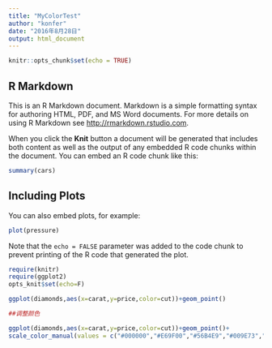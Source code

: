 ```yaml
---
title: "MyColorTest"
author: "konfer"
date: "2016年8月28日"
output: html_document
---
```


```r
knitr::opts_chunk$set(echo = TRUE)
```

## R Markdown

This is an R Markdown document. Markdown is a simple formatting syntax for authoring HTML, PDF, and MS Word documents. For more details on using R Markdown see <http://rmarkdown.rstudio.com>.

When you click the **Knit** button a document will be generated that includes both content as well as the output of any embedded R code chunks within the document. You can embed an R code chunk like this:

```r
summary(cars)
```

## Including Plots

You can also embed plots, for example:

```r
plot(pressure)
```

Note that the `echo = FALSE` parameter was added to the code chunk to prevent printing of the R code that generated the plot.


```r

require(knitr)
require(ggplot2)
opts_knit$set(echo=F)

ggplot(diamonds,aes(x=carat,y=price,color=cut))+geom_point()

##调整颜色

ggplot(diamonds,aes(x=carat,y=price,color=cut))+geom_point()+
scale_color_manual(values = c("#000000","#E69F00","#56B4E9","#009E73","#F0E442","#0072B2", "#D55E00", "#CC79A7"))


```